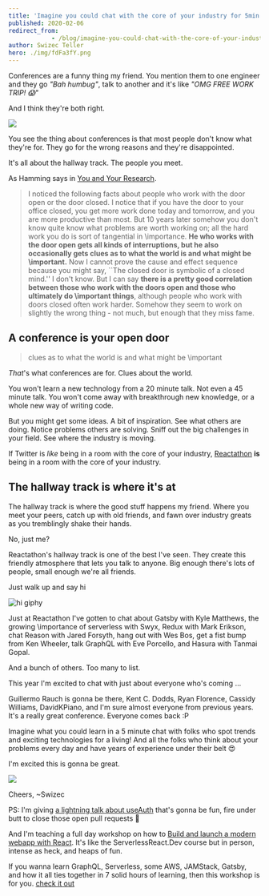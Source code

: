 ```yaml
---
title: 'Imagine you could chat with the core of your industry for 5min'
published: 2020-02-06
redirect_from: 
            - /blog/imagine-you-could-chat-with-the-core-of-your-industry-for-5min/swizec/9326
author: Swizec Teller
hero: ./img/fdFa3fY.png
---
```

Conferences are a funny thing my friend. You mention them to one engineer and they go _"Bah humbug"_, talk to another and it's like _"OMG FREE WORK TRIP! 😱"_





And I think they're both right.



[![](./img/fdFa3fY.png)](https://twitter.com/Swizec/status/1220389833958285313)



You see the thing about conferences is that most people don't know what they're for. They go for the wrong reasons and they're disappointed.



It's all about the hallway track. The people you meet.



As Hamming says in [You and Your Research](https://www.cs.virginia.edu/~robins/YouAndYourResearch.html).



> I noticed the following facts about people who work with the door open or the door closed. I notice that if you have the door to your office closed, you get more work done today and tomorrow, and you are more productive than most. But 10 years later somehow you don't know quite know what problems are worth working on; all the hard work you do is sort of tangential in \\importance. **He who works with the door open gets all kinds of interruptions, but he also occasionally gets clues as to what the world is and what might be \\important.** Now I cannot prove the cause and effect sequence because you might say, ``The closed door is symbolic of a closed mind.'' I don't know. But I can say **there is a pretty good correlation between those who work with the doors open and those who ultimately do \\important things**, although people who work with doors closed often work harder. Somehow they seem to work on slightly the wrong thing - not much, but enough that they miss fame.



## A conference is your open door



> clues as to what the world is and what might be \\important



_That_'s what conferences are for. Clues about the world.



You won't learn a new technology from a 20 minute talk. Not even a 45 minute talk. You won't come away with breakthrough new knowledge, or a whole new way of writing code.



But you might get some ideas. A bit of inspiration. See what others are doing. Notice problems others are solving. Sniff out the big challenges in your field. See where the industry is moving.



If Twitter is _like_ being in a room with the core of your industry, [Reactathon](https://www.reactathon.com/) **is** being in a room with the core of your industry.



## The hallway track is where it's at



The hallway track is where the good stuff happens my friend. Where you meet your peers, catch up with old friends, and fawn over industry greats as you tremblingly shake their hands.



No, just me?



Reactathon's hallway track is one of the best I've seen. They create this friendly atmosphere that lets you talk to anyone. Big enough there's lots of people, small enough we're all friends.



Just walk up and say hi



![hi giphy](./img/media-xT9IgG50Fb7Mi0prBC-giphy.gif)



Just at Reactathon I've gotten to chat about Gatsby with Kyle Matthews, the growing \\importance of serverless with Swyx, Redux with Mark Erikson, chat Reason with Jared Forsyth, hang out with Wes Bos, get a fist bump from Ken Wheeler, talk GraphQL with Eve Porcello, and Hasura with Tanmai Gopal.



And a bunch of others. Too many to list.



This year I'm excited to chat with just about everyone who's coming ...



Guillermo Rauch is gonna be there, Kent C. Dodds, Ryan Florence, Cassidy Williams, DavidKPiano, and I'm sure almost everyone from previous years. It's a really great conference. Everyone comes back :P



Imagine what you could learn in a 5 minute chat with folks who spot trends and exciting technologies for a living! And all the folks who think about your problems every day and have years of experience under their belt 😍



I'm excited this is gonna be great.



[![](./img/2020-reactathon-twitter-card.png)](https://www.reactathon.com/)



Cheers, ~Swizec



PS: I'm giving [a lightning talk about useAuth](https://www.reactathon.com/speakers/profile#swizec-teller) that's gonna be fun, fire under butt to close those open pull requests 🙈



And I'm teaching a full day workshop on how to [Build and launch a modern webapp with React](https://ti.to/real-world-react/modern-app-with-react-workshop-2020). It's like the ServerlessReact.Dev course but in person, intense as heck, and heaps of fun.



If you wanna learn GraphQL, Serverless, some AWS, JAMStack, Gatsby, and how it all ties together in 7 solid hours of learning, then this workshop is for you. [check it out](https://ti.to/real-world-react/modern-app-with-react-workshop-2020)
